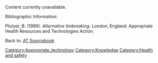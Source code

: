 Content currently unavailable. 

Bibliographic Information:

Plutyer, B. (1989). ''Alternative limbmaking''. London, England: Appropriate Health Resources and Technologies Action.

Back to: [[AT Sourcebook]]

[[Category:Appropriate_technology]]
[[Category:Knowledge]]
[[Category:Health and safety]]